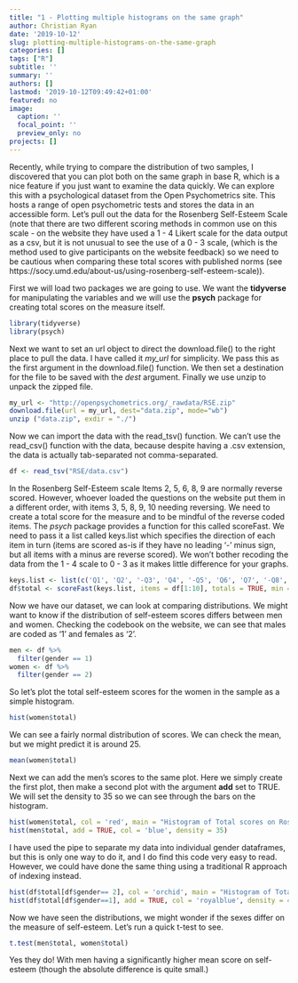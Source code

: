 ```yaml
---
title: "1 - Plotting multiple histograms on the same graph"
author: Christian Ryan
date: '2019-10-12'
slug: plotting-multiple-histograms-on-the-same-graph
categories: []
tags: ["R"]
subtitle: ''
summary: ''
authors: []
lastmod: '2019-10-12T09:49:42+01:00'
featured: no
image:
  caption: ''
  focal_point: ''
  preview_only: no
projects: []
---
```


Recently, while trying to compare the distribution of two samples, I discovered that you can plot both on the same graph in base R, which is a nice feature if you just want to examine the data quickly. We can explore this with a psychological dataset from the Open Psychometrics site. This hosts a range of open psychometric tests and stores the data in an accessible form. Let's pull out the data for the Rosenberg Self-Esteem Scale (note that there are two different scoring methods in common use on this scale - on the website they have used a 1 - 4 Likert scale for the data output as a csv, but it is not unusual to see the use of a 0 - 3 scale, (which is the method used to give participants on the website feedback) so we need to be cautious when comparing these total scores with published norms (see https://socy.umd.edu/about-us/using-rosenberg-self-esteem-scale)).  

First we will load two packages we are going to use. We want the **tidyverse** for manipulating the variables and we will use the **psych** package for creating total scores on the measure itself. 
```r
library(tidyverse)
library(psych)
```

Next we want to set an url object to direct the download.file() to the right place to pull the data. I have called it *my_url* for simplicity. We pass this as the first argument in the download.file() function. We then set a destination for the file to be saved with the *dest* argument. Finally we use unzip to unpack the zipped file.
```r
my_url <- "http://openpsychometrics.org/_rawdata/RSE.zip"
download.file(url = my_url, dest="data.zip", mode="wb") 
unzip ("data.zip", exdir = "./")
```

Now we can import the data with the read_tsv() function. We can't use the read_csv() function with the data, because despite having a .csv extension, the data is actually tab-separated not comma-separated.

```r
df <- read_tsv("RSE/data.csv")
```

In the Rosenberg Self-Esteem scale Items 2, 5, 6, 8, 9 are normally reverse scored. However, whoever loaded the questions on the website put them in a different order, with items 3, 5, 8, 9, 10 needing reversing. We need to create a total score for the measure and to be mindful of the reverse coded items. The *psych* package provides a function for this called scoreFast. We need to pass it a list called keys.list which specifies the direction of each item in turn (items are scored as-is if they have no leading '-' minus sign, but all items with a minus are reverse scored). We won't bother recoding the data from the 1 - 4 scale to 0 - 3 as it makes little difference for your graphs. 

```r
keys.list <- list(c('Q1', 'Q2', '-Q3', 'Q4', '-Q5', 'Q6', 'Q7', '-Q8', '-Q9', '-Q10'))
df$total <- scoreFast(keys.list, items = df[1:10], totals = TRUE, min = 1, max = 4)
```

Now we have our dataset, we can look at comparing distributions. We might want to know if the distribution of self-esteem scores differs between men and women. Checking the codebook on the website, we can see that males are coded as '1' and females as '2'. 
```r
men <- df %>% 
  filter(gender == 1)
women <- df %>% 
  filter(gender == 2)
```

So let's plot the total self-esteem scores for the women in the sample as a simple histogram. 
```r
hist(women$total)
```
We can see a fairly normal distribution of scores. We can check the mean, but we might predict it is around 25. 
```r
mean(women$total)
```


Next we can add the men's scores to the same plot. Here we simply create the first plot, then make a second plot with the argument **add** set to TRUE. We will set the density to 35 so we can see through the bars on the histogram. 
```r
hist(women$total, col = 'red', main = "Histogram of Total scores on Rosenberg Self-Esteem Scale", xlab = "Total score")
hist(men$total, add = TRUE, col = 'blue', density = 35)
```

I have used the pipe to separate my data into individual gender dataframes, but this is only one way to do it, and I do find this code very easy to read. However, we could have done the same thing using a traditional R approach of indexing instead. 
```r
hist(df$total[df$gender== 2], col = 'orchid', main = "Histogram of Total scores on Rosenberg Self-Esteem Scale", xlab = "Total score")
hist(df$total[df$gender==1], add = TRUE, col = 'royalblue', density = 40)
```

Now we have seen the distributions, we might wonder if the sexes differ on the measure of self-esteem. Let's run a quick t-test to see.  
```r
t.test(men$total, women$total)
```

Yes they do! With men having a significantly higher mean score on self-esteem (though the absolute difference is quite small.) 


